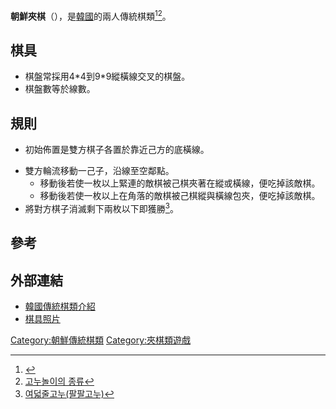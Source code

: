'''朝鮮夾棋'''（{{lang-ko|팔팔고누}}），是[[韓國|韓國]]的兩人傳統棋類<ref>{{Cite web |url=http://www.nol2i.com/s_5/s_51/palpal-2.htm |title=팔팔고누 |access-date=2011-09-19 |archive-date=2016-03-07 |archive-url=https://web.archive.org/web/20160307151808/http://www.nol2i.com/s_5/s_51/palpal-2.htm |dead-url=no }}</ref><ref>[http://dle.gongbuwarac.com/xmlView.aspx?xmldid=29088 고누놀이의 종류 ]</ref>。
==棋具==

*棋盤常採用4*4到9*9縱橫線交叉的棋盤。
*棋盤數等於線數。

==規則==

*初始佈置是雙方棋子各置於靠近己方的底橫線。

*雙方輪流移動一己子，沿線至空鄰點。
**移動後若使一枚以上緊連的敵棋被己棋夾著在縱或橫線，便吃掉該敵棋。
**移動後若使一枚以上在角落的敵棋被己棋縱與橫線包夾，便吃掉該敵棋。
*將對方棋子消滅剩下兩枚以下即獲勝<ref>[http://www.gababo.com/nori_view.html?idx=617&thiscode=0201  여덟줄고누(팔팔고누) ]{{dead link|date=2018年3月 |bot=InternetArchiveBot |fix-attempted=yes }}</ref>。

==參考==
<div class="references-small">
<references/>
</div>

==外部連結==
*[http://www.scg.go.kr/skin_500/sub_07-2.php 韓國傳統棋類介紹]{{dead link|date=2018年1月 |bot=InternetArchiveBot |fix-attempted=yes }}
*[http://www.i-i.or.kr/largeimage.asp?idx=469&no=14 棋具照片]{{dead link|date=2018年3月 |bot=InternetArchiveBot |fix-attempted=yes }}



[[Category:朝鮮傳統棋類|Category:朝鮮傳統棋類]]
[[Category:夾棋類遊戲|Category:夾棋類遊戲]]